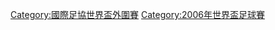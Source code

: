 {{Commonscat|FIFA World Cup 2006 qualifying}}

[[Category:國際足協世界盃外圍賽|Category:國際足協世界盃外圍賽]]
[[Category:2006年世界盃足球賽|Category:2006年世界盃足球賽]]